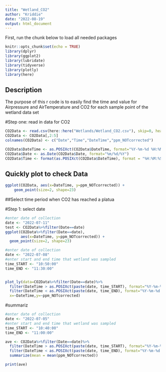 ```yaml
---
title: "Wetland_CO2"
author: "Kriddie"
date: "2022-08-19"
output: html_document
---
```


First, run the chunk below to load all needed packages

```r
knitr::opts_chunk$set(echo = TRUE)
library(dplyr)
library(ggplot2)
library(lubridate)
library(tidyverse)
library(plotly)
library(here)
```

## Description
The purpose of this r code is to easily find the time and value for Airpressure and AirTemperature and CO2 for each sample point of the wetland data set

#Step one:
read in data for CO2
 

```r

CO2Data <- read.csv(here::here("Wetlands/Wetland_CO2.csv"), skip=0, header = TRUE)
CO2Data <- CO2Data[,2:5]
colnames(CO2Data) <- c("Date","Time","DateTime","ppm_NOTcorrected")

CO2Data$DateTime <- as.POSIXct(CO2Data$DateTime, format="%Y-%m-%d %H:%M:%S", tz = "UTC")
CO2Data$Date <- as.Date(CO2Data$Date, format="%m/%d/%Y")
CO2Data$Time <- format(as.POSIXct(CO2Data$DateTime), format = "%H:%M:%S", tz = "UTC")

```

## Quickly plot to check Data


```r
ggplot(CO2Data, aes(x=DateTime, y=ppm_NOTcorrected)) +
    geom_point(size=2, shape=23)

```
##Select time period when CO2 has reached a platua

#Step 1:
select date


```r
#enter date of collection
date <- "2022-07-11"
test <- CO2Data%>%filter(Date==date)
ggplot(CO2Data%>%filter(Date==date),
       aes(x=DateTime, y=ppm_NOTcorrected)) +
  geom_point(size=2, shape=23)

```

```r
#enter date of collection
date <- "2022-07-08"
#enter start and end time that wetland was sampled
time_START <- "10:50:00"
time_END <- "11:30:00"


plot_ly(data=CO2Data%>%filter(Date==date)%>%
  filter(DateTime > as.POSIXct(paste(date, time_START), format="%Y-%m-%d %H:%M:%S", tz = "UTC"))%>%
  filter(DateTime < as.POSIXct(paste(date, time_END), format="%Y-%m-%d %H:%M:%S", tz = "UTC")),
  x=~DateTime,y=~ppm_NOTcorrected)

```

#summariz

```r

#enter date of collection
date <- "2022-07-05"
#enter start and end time that wetland was sampled
time_START <- "10:40:00"
time_END <- "11:00:00"

ave <- CO2Data%>%filter(Date==date)%>%
  filter(DateTime > as.POSIXct(paste(date, time_START), format="%Y-%m-%d %H:%M:%S", tz = "UTC"))%>%
  filter(DateTime < as.POSIXct(paste(date, time_END), format="%Y-%m-%d %H:%M:%S", tz = "UTC"))%>%
  summarize(mean = mean(ppm_NOTcorrected))

print(ave)
```
